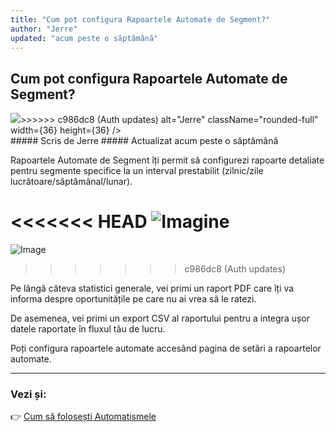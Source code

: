 ```yaml
---
title: "Cum pot configura Rapoartele Automate de Segment?"
author: "Jerre"
updated: "acum peste o săptămână"
---
```


## Cum pot configura Rapoartele Automate de Segment?

<div className="flex gap-2 items-center">
  <img
<<<<<<< HEAD
    src="https://static.intercomassets.com/avatars/40541/square_128/social_media_icon_-_2023_01_20_Snitcher_-_Studio_Gijs_de_Koning_-_5246_%281%29-1676632880.jpg"
=======
    src="/images/avatar.jpg"
>>>>>>> c986dc8 (Auth updates)
    alt="Jerre"
    className="rounded-full"
    width={36}
    height={36}
  />
  <div>
    ##### Scris de Jerre  
    ##### Actualizat acum peste o săptămână
  </div>
</div>

Rapoartele Automate de Segment îți permit să configurezi rapoarte detaliate pentru segmente specifice la un interval prestabilit (zilnic/zile lucrătoare/săptămânal/lunar).

<<<<<<< HEAD
![Imagine](https://downloads.intercomcdn.com/i/o/508392898/a41dd00b30d5fc8fd0ff5b08/CleanShot+2022-05-05+at+19.41.34%402x.png?expires=1728864000&signature=e2253b9fd31dcd235933c4c28d2c98ebf4ca0a5faf3de550b17b50c5e16e9e36&req=cSAvFcB8lYhXFb4f3HP0gAyegKCdXkWattAhsUu1UUD1vdjC2Ylto2aPOw8E%0APDnJCBIJM6W9MljTKQ%3D%3D%0A )
=======
![Image](/images/automated-reports.png )
>>>>>>> c986dc8 (Auth updates)

Pe lângă câteva statistici generale, vei primi un raport PDF care îți va informa despre oportunitățile pe care nu ai vrea să le ratezi.

De asemenea, vei primi un export CSV al raportului pentru a integra ușor datele raportate în fluxul tău de lucru.

Poți configura rapoartele automate accesând pagina de setări a rapoartelor automate.

---

### Vezi și:

👉 [Cum să folosești Automatismele](#)
